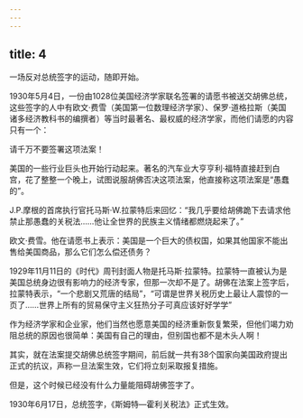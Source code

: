 ```yaml
---
---
---
```

title: 4
---



一场反对总统签字的运动，随即开始。

1930年5月4日，一份由1028位美国经济学家联名签署的请愿书被送交胡佛总统，这些签字的人中有欧文·费雪（美国第一位数理经济学家）、保罗·道格拉斯（美国诸多经济教科书的编撰者）等当时最著名、最权威的经济学家，而他们请愿的内容只有一个：

请千万不要签署这项法案！

美国的一些行业巨头也开始行动起来。著名的汽车业大亨亨利·福特直接赶到白宫，花了整整一个晚上，试图说服胡佛否决这项法案，他直接称这项法案是“愚蠢的”。

J.P.摩根的首席执行官托马斯·W.拉蒙特后来回忆：“我几乎要给胡佛跪下去请求他禁止那愚蠢的关税法……他让全世界的民族主义情绪都燃烧起来了。”

欧文·费雪。他在请愿书上表示：美国是一个巨大的债权国，如果其他国家不能出售给美国商品，那么它们怎么偿还债务？



1929年11月11日的《时代》周刊封面人物是托马斯·拉蒙特。拉蒙特一直被认为是美国总统身边很有影响力的经济专家，但那一次却不是了。胡佛在法案上签字后，拉蒙特表示，“一个悲剧又荒唐的结局”，“可谓是世界关税历史上最让人震惊的一页了……世界上所有的贸易保守主义狂热分子可真应该好好学学”



作为经济学家和企业家，他们当然也愿意美国的经济重新恢复繁荣，但他们竭力劝阻总统的原因也很简单：美国有自己的理由，但别国也都不是木头人啊！

其实，就在法案提交胡佛总统签字期间，前后就一共有38个国家向美国政府提出正式的抗议，声称一旦法案生效，它们将立刻采取报复措施。

但是，这个时候已经没有什么力量能阻碍胡佛签字了。

1930年6月17日，总统签字，《斯姆特—霍利关税法》正式生效。